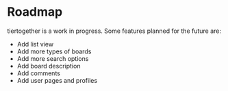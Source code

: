# Roadmap

tiertogether is a work in progress. Some features planned for the future are:

- Add list view
- Add more types of boards
- Add more search options
- Add board description
- Add comments
- Add user pages and profiles
